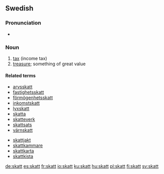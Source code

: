==Swedish==

===Pronunciation===
* {{audio|Sv-skatt.ogg|Audio}}

===Noun===
{{sv-noun-reg-er}}
{{infl|sv|noun|g=c}}

# [[tax]] (income tax)
# [[treasure]]; something of great value

====Related terms====
*[[arvsskatt]]
*[[fastighetsskatt]]
*[[förmögenhetsskatt]]
*[[inkomstskatt]]
*[[lyxskatt]]
*[[skatta]]
*[[skatteverk]]
*[[skattsats]]
*[[värnskatt]]

*[[skattjakt]]
*[[skattkammare]]
*[[skattkarta]]
*[[skattkista]]

[[de:skatt]]
[[es:skatt]]
[[fr:skatt]]
[[io:skatt]]
[[ku:skatt]]
[[hu:skatt]]
[[pl:skatt]]
[[fi:skatt]]
[[sv:skatt]]